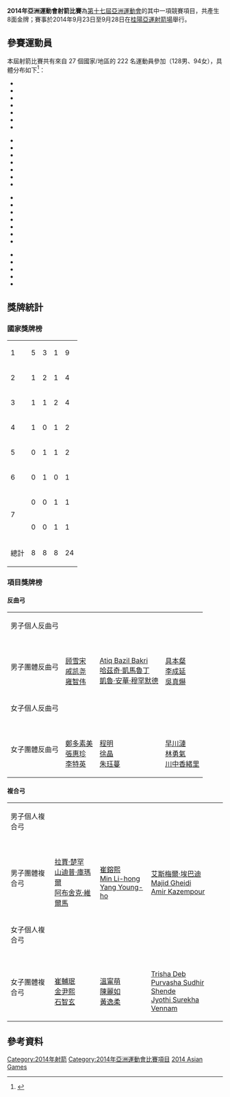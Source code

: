 {{noteTA|G1=Sports}}
'''2014年亞洲運動會射箭比賽'''為[[2014年亞洲運動會|第十七屆亞洲運動會]]的其中一項競賽項目，共產生8面金牌；賽事於2014年9月23日至9月28日在[[桂陽亞運射箭場|桂陽亞運射箭場]]舉行。

==參賽運動員==
本屆射箭比賽共有來自 27 個國家/地區的 222 名運動員參加（128男、94女），具體分布如下<ref>{{cite web |url=http://www.incheon2014ag.org/Sports/AR/NumberofentriesbyNOC/?RSC=AR0000000&lang=en |title=Number of Entries by NOC |work=2014 Incheon Asian Games Organizing Committee |deadurl=yes |archiveurl=https://web.archive.org/web/20141006171545/http://www.incheon2014ag.org/Sports/AR/NumberofentriesbyNOC/?RSC=AR0000000&lang=en |archivedate=2014-10-06 |accessdate=2014-09-26 }}{{en}}</ref>：
{{col-begin}}
{{col-4}}
*{{flagIOC2|BAN|2014年亞洲運動會|8}}
*{{flagIOC2|BHU|2014年亞洲運動會|4}}
*{{flagIOC2|CHN|2014年亞洲運動會|8}}
*{{flagIOC2|HKG|2014年亞洲運動會|7}}
*{{flagIOC2|INA|2014年亞洲運動會|9}}
*{{flagIOC2|IND|2014年亞洲運動會|16}}
*{{flagIOC2|IRI|2014年亞洲運動會|8}}
{{col-4}}
*{{flagIOC2|IRQ|2014年亞洲運動會|6}}
*{{flagIOC2|JPN|2014年亞洲運動會|9}}
*{{flagIOC2|KAZ|2014年亞洲運動會|2}}
*{{flagIOC2|KOR|2014年亞洲運動會|16}}
*{{flagIOC2|KSA|2014年亞洲運動會|8}}
*{{flagIOC2|KUW|2014年亞洲運動會|6}}
*{{flagIOC2|LAO|2014年亞洲運動會|6}}
{{col-4}}
*{{flagIOC2|MAS|2014年亞洲運動會|8}}
*{{flagIOC2|MGL|2014年亞洲運動會|14}}
*{{flagIOC2|MYA|2014年亞洲運動會|5}}
*{{flagIOC2|NEP|2014年亞洲運動會|8}}
*{{flagIOC2|PHI|2014年亞洲運動會|7}}
*{{flagIOC2|PRK|2014年亞洲運動會|8}}
*{{flagIOC2|QAT|2014年亞洲運動會|7}}
{{col-4}}
*{{flagIOC2|THA|2014年亞洲運動會|4}}
*{{flagIOC2|TJK|2014年亞洲運動會|2}}
*{{flagIOC2|TPE|2014年亞洲運動會|16}}
*{{flagIOC2|UZB|2014年亞洲運動會|8}}
*{{flagIOC2|VIE|2014年亞洲運動會|6}}
{{col-end}}

== 獎牌統計 ==
===國家獎牌榜===
{| {{RankedMedalTable}}
|-
|1||align=left|{{flagIOC2|KOR|2014年亞洲運動會}} ||5||3||1||9
|-
|2||align=left|{{flagIOC2|CHN|2014年亞洲運動會}} ||1||2||1||4
|-
|3||align=left|{{flagIOC2|IND|2014年亞洲運動會}} ||1||1||2||4
|-
|4||align=left|{{flagIOC2|IRI|2014年亞洲運動會}} ||1||0||1||2
|-
|5||align=left|{{flagIOC2|TPE|2014年亞洲運動會}} ||0||1||1||2
|-
|6||align=left|{{flagIOC2|MAS|2014年亞洲運動會}} ||0||1||0||1
|-
|rowspan="2"|7||align=left|{{flagIOC2|JPN|2014年亞洲運動會}} ||0||0||1||1
|-
|align=left|{{flagIOC2|PHI|2014年亞洲運動會}} ||0||0||1||1
|-
!colspan=2| 總計 || 8|| 8 || 8 || 24
|}

===項目獎牌榜===
====反曲弓====
{| {{MedalistTable|type=項目|columns=1|style=font-size:small;}}
|-
|男子個人反曲弓
|{{flagIOC2athlete|[[吳真爀|吳真爀]]|KOR|2014年亞洲運動會}}
|{{flagIOC2athlete|[[雍智伟|雍智伟]]|CHN|2014年亞洲運動會}}
|{{flagIOC2athlete|[[郭振維|郭振維]]|TPE|2014年亞洲運動會}}
|-
|男子團體反曲弓
|{{flagIOC2team|CHN|2014年亞洲運動會}}<br>[[顾雪宋|顾雪宋]]<br>[[戚凯尧|戚凯尧]]<br>[[雍智伟|雍智伟]]
|{{flagIOC2team|MAS|2014年亞洲運動會}}<br>[[Atiq_Bazil_Bakri|Atiq Bazil Bakri]]<br>[[哈茲奇·凱馬魯丁|哈茲奇·凱馬魯丁]]<br>[[凱魯·安華·穆罕默德|凱魯·安華·穆罕默德]]
|{{flagIOC2team|KOR|2014年亞洲運動會}}<br>[[具本粲|具本粲]]<br>[[李成延_(射箭運動員)|李成延]]<br>[[吳真爀|吳真爀]]
|-
|女子個人反曲弓
|{{flagIOC2athlete|[[鄭多素美|鄭多素美]]|KOR|2014年亞洲運動會}}
|{{flagIOC2athlete|[[張惠珍|張惠珍]]|KOR|2014年亞洲運動會}}
|{{flagIOC2athlete|[[徐晶|徐晶]]|CHN|2014年亞洲運動會}}
|-
|女子團體反曲弓
|{{flagIOC2team|KOR|2014年亞洲運動會}}<br>[[鄭多素美|鄭多素美]]<br>[[張惠珍|張惠珍]]<br>[[李特英|李特英]]
|{{flagIOC2team|CHN|2014年亞洲運動會}}<br>[[程明|程明]]<br>[[徐晶|徐晶]]<br>[[朱珏蔓|朱珏蔓]]
|{{flagIOC2team|JPN|2014年亞洲運動會}}<br>[[早川漣|早川漣]]<br>[[林勇氣|林勇氣]]<br>[[川中香緒里|川中香緒里]]
|}

====複合弓====
{| {{MedalistTable|type=項目|columns=1|style=font-size:small;}}
|-
|男子個人複合弓
|{{flagIOC2athlete|[[艾斯梅爾·埃巴迪|艾斯梅爾·埃巴迪]]|IRI|2014年亞洲運動會}}
|{{flagIOC2athlete|[[阿布舍克·維爾馬|阿布舍克·維爾馬]]|IND|2014年亞洲運動會}}
|{{flagIOC2athlete|[[Paul_Marton_Dela_Cruz|Paul Marton Dela Cruz]]|PHI|2014年亞洲運動會}}
|-
|男子團體複合弓
|{{flagIOC2team|IND|2014年亞洲運動會}}<br>[[拉賈·楚罕|拉賈·楚罕]]<br>[[山迪普·庫瑪爾_(射箭運動員)|山迪普·庫瑪爾]]<br>[[阿布舍克·維爾馬|阿布舍克·維爾馬]]
|{{flagIOC2team|KOR|2014年亞洲運動會}}<br>[[崔鎔熙|崔鎔熙]]<br>[[Min_Li-hong|Min Li-hong]]<br>[[Yang_Young-ho|Yang Young-ho]]
|{{flagIOC2team|IRI|2014年亞洲運動會}}<br>[[艾斯梅爾·埃巴迪|艾斯梅爾·埃巴迪]]<br>[[Majid_Gheidi|Majid Gheidi]]<br>[[Amir_Kazempour|Amir Kazempour]]
|-
|女子個人複合弓
|{{flagIOC2athlete|[[崔輔珉|崔輔珉]]|KOR|2014年亞洲運動會}}
|{{flagIOC2athlete|[[石智玄|石智玄]]|KOR|2014年亞洲運動會}}
|{{flagIOC2athlete|[[Trisha_Deb|Trisha Deb]]|IND|2014年亞洲運動會}}
|-
|女子團體複合弓
|{{flagIOC2team|KOR|2014年亞洲運動會}}<br>[[崔輔珉|崔輔珉]]<br>[[金尹熙|金尹熙]]<br>[[石智玄|石智玄]]
|{{flagIOC2team|TPE|2014年亞洲運動會}}<br>[[溫甯萌|溫甯萌]]<br>[[陳麗如|陳麗如]]<br>[[黃逸柔|黃逸柔]]
|{{flagIOC2team|IND|2014年亞洲運動會}}<br>[[Trisha_Deb|Trisha Deb]]<br>[[Purvasha_Sudhir_Shende|Purvasha Sudhir Shende]]<br>[[Jyothi_Surekha_Vennam|Jyothi Surekha Vennam]]
|}

==參考資料==
{{Reflist}}

{{2014年亞洲運動會項目}}
{{亞洲運動會射箭比賽}}

[[Category:2014年射箭|Category:2014年射箭]]
[[Category:2014年亞洲運動會比賽項目|Category:2014年亞洲運動會比賽項目]]
[[Category:韓國射箭賽事|2014 Asian Games]]